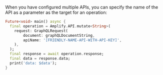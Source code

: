 When you have configured multiple APIs, you can specify the name of the API as a parameter as the target for an operation:

```dart
Future<void> main() async {
  final operation = Amplify.API.mutate<String>(
    request: GraphQLRequest(
        document: graphQLDocumentString,
        apiName: '[FRIENDLY-NAME-API-WITH-API-KEY]',
    ),
  );
  final response = await operation.response;
  final data = response.data;
  print('data: $data');
}
```
